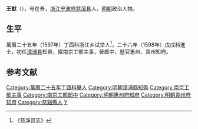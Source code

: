 '''王猷'''（{{bd|16世纪|？|17世纪|？|catIdx=}}），号在吾，[[浙江|浙江]][[宁波府|宁波府]][[慈溪县|慈溪县]]人，[[明朝|明朝]]政治人物。

== 生平 ==
萬曆二十五年（1597年）丁酉科浙江乡试举人<ref>《慈溪县志》</ref>，二十六年（1598年）戊戌科進士，初任[[漳浦县|漳浦县]]知县，擢南京工部主事，晉郎中，歴官惠州、袁州知府。

==参考文献==
{{reflist}}

{{萬曆二十六年戊戌科殿試金榜}}
{{DEFAULTSORT:}}
[[Category:萬曆二十五年丁酉科舉人|Category:萬曆二十五年丁酉科舉人]]
[[Category:明朝漳浦縣知縣|Category:明朝漳浦縣知縣]]
[[Category:南京工部主事|Category:南京工部主事]]
[[Category:南京工部郎中|Category:南京工部郎中]]
[[Category:明朝惠州府知府|Category:明朝惠州府知府]]
[[Category:明朝袁州府知府|Category:明朝袁州府知府]]
[[Category:慈谿縣人|Category:慈谿縣人]]
[[Category:王姓|Y]]